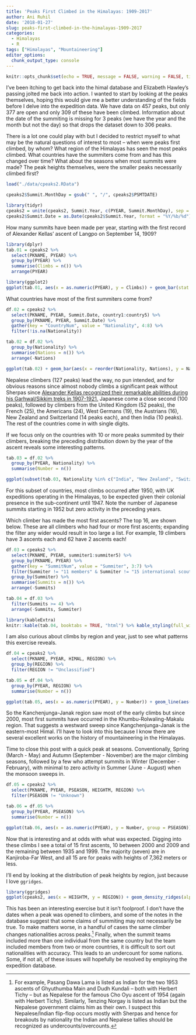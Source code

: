 ```yaml
---
title: 'Peaks First Climbed in the Himalayas: 1909-2017'
author: Ani Ruhil
date: '2018-01-27'
slug: peaks-first-climbed-in-the-himalayas-1909-2017
categories:
  - Himalayas
  - R
tags: ["Himalayas", "Mountaineering"]
editor_options: 
  chunk_output_type: console
---
```


```r
knitr::opts_chunk$set(echo = TRUE, message = FALSE, warning = FALSE, tidy = TRUE, tidy.opts = list(width.cutoff = 60, keep.blank.line = FALSE))
```

I've been itching to get back into the himal database and Elizabeth Hawley's passing jolted me back into action. I wanted to start by looking at the peaks themselves, hoping this would give me a better understanding of the fields before I delve into the expedition data. We have data on 457 peaks, but only 377 are open and only 309 of these have been climbed. Information about the date of the summiting is missing for 3 peaks (we have the year and the month but not the day) so that drops the dataset down to 306 peaks. 

There is a lot one could play with but I decided to restrict myself to what may be the natural questions of interest to most -- when were peaks first climbed, by whom? What region of the Himalayas has seen the most peaks climbed. What countries have the summiters come from and has this changed over time? What about the seasons when most summits were made? The peak heights themselves, were the smaller peaks necessarily climbed first? 

```r
load("./data/cpeaks2.RData")

cpeaks2$Summit.MonthDay = gsub(" ", "/", cpeaks2$PSMTDATE)

library(tidyr)
cpeaks2 = unite(cpeaks2, Summit.Year, c(PYEAR, Summit.MonthDay), sep = "/", remove = FALSE)
cpeaks2$Summit.Date = as.Date(cpeaks2$Summit.Year, format = "%Y/%b/%d")
```

How many summits have been made per year, starting with the first record of Alexander Kellas' ascent of Langpo on September 14, 1909? 


```r
library(dplyr)
tab.01 = cpeaks2 %>% 
  select(PKNAME, PYEAR) %>% 
  group_by(PYEAR) %>% 
  summarise(Climbs = n()) %>% 
  arrange(PYEAR)

library(ggplot2)
ggplot(tab.01, aes(x = as.numeric(PYEAR), y = Climbs)) + geom_bar(stat  = "identity") + labs(x = "Year", y = "Count", title = "Number of Peaks First Summited", subtitle = "(by Year)", caption = "Source: The Himalayan Database (2017)") + scale_x_continuous(breaks = seq(1905, 2020, by = 5)) + theme_minimal() + coord_flip() + geom_rect(aes(xmin = 1914, xmax = 1918, ymin = -Inf, ymax = Inf), alpha = 0.01, fill = "beige") + geom_rect(aes(xmin = 1939, xmax = 1945, ymin = -Inf, ymax = Inf), alpha = 0.01, fill = "beige") + geom_text(aes(x = 1916, y = 10, label = "World War I"), color = "black") + geom_text(aes(x = 1942, y = 10, label = "World War II"), color = "black") 
```


What countries have most of the first summiters come from? 

```r
df.02 = cpeaks2 %>% 
  select(PKNAME, PYEAR, Summit.Date, country1:country5) %>% 
  group_by(PKNAME, PYEAR, Summit.Date) %>% 
  gather(key = "CountryNum", value = "Nationality", 4:8) %>% 
  filter(!is.na(Nationality)) 

tab.02 = df.02 %>% 
  group_by(Nationality) %>%
  summarise(Nations = n()) %>% 
  arrange(-Nations)

ggplot(tab.02) + geom_bar(aes(x = reorder(Nationality, Nations), y = Nations), stat = "identity") + labs(x = "Nationality", y = "Count", title = "Number of Summiters", subtitle = "(by Country)", caption = "Source: The Himalayan Database (2017)") + coord_flip() + theme_minimal()
```

Nepalese climbers (127 peaks) lead the way, no pun intended, and for obvious reasons since almost  nobody climbs a significant peak without Sherpas since [Alexander Kellas recognized their remarkable abilities during his Garhwal/Sikkim treks in 1907-1921.](http://www.markhorrell.com/blog/2013/a-tribute-to-sherpas-the-tigers-of-the-snow/) Japanese come a close second (100 peaks), followed by climbers from the United Kingdom (52 peaks), the French (25), the Americans (24), West Germans (19), the Austrians (16), New Zealand and Switzerland (14 peaks each), and then India (10 peaks). The rest of the countries come in with single digits. 

If we focus only on the countries with 10 or more peaks summited by their climbers, breaking the preceding distribution down by the year of the ascent reveals some interesting patterns.    

```r
tab.03 = df.02 %>% 
  group_by(PYEAR, Nationality) %>% 
  summarise(Number = n())

ggplot(subset(tab.03, Nationality %in% c("India", "New Zealand", "Switzerland", "UK", "Nepal", "USA", "Austria", "W Germany", "France", "Japan")), aes(x = as.numeric(PYEAR), y = Number)) + geom_line(aes(group = Nationality, color = Nationality), stat = "identity") + facet_wrap(~ Nationality, ncol = 2, scales = "fixed") + theme_minimal() + scale_y_continuous(breaks = c(0:130)) + theme(legend.position = "none") + labs(x = "Year", y = "Number of peaks", title = "Number of peaks first summited", subtitle = "(by Year and Country)", caption = "Source: The Himalayan Database")
```

For this subset of countries, most climbs occurred after 1950, with UK expeditions operating in the Himalayas, to be expected given their colonial presence in the sub-continent until 1947. Note the number of Japanese summits starting in 1952 but zero activity in the preceding years.  

Which climber has made the most first ascents? The top 16, are shown below. These are all climbers who had four or more first ascents; expanding the filter any wider would result in too large a list. For example, 19 climbers have 3 ascents each and 62 have 2 ascents each! 

```r
df.03 = cpeaks2 %>% 
  select(PKNAME, PYEAR, summiter1:summiter5) %>% 
  group_by(PKNAME, PYEAR) %>% 
  gather(key = "SummitNum", value = "Summiter", 3:7) %>%
  filter(Summiter != "11 members" & Summiter != "15 international scout students and 6 Sherpas" & Summiter != "2 unknown members" & Summiter != "2 unknown Sherpas") %>% 
  group_by(Summiter) %>% 
  summarise(Summits = n()) %>% 
  arrange(-Summits)

tab.04 = df.03 %>% 
  filter(Summits >= 4) %>% 
  arrange(-Summits, Summiter) 

library(kableExtra)
knitr::kable(tab.04, booktabs = TRUE, "html") %>% kable_styling(full_width = FALSE)
```

I am also curious about climbs by region and year, just to see what patterns this exercise reveals. 

```r
df.04 = cpeaks2 %>% 
  select(PKNAME, PYEAR, HIMAL, REGION) %>% 
  group_by(REGION) %>% 
  filter(REGION != "Unclassified") 

tab.05 = df.04 %>% 
  group_by(PYEAR, REGION) %>%
  summarise(Number = n()) 

ggplot(tab.05, aes(x = as.numeric(PYEAR), y = Number)) + geom_line(aes(group = REGION), stat = "identity") + facet_wrap(~ REGION, ncol = 2, scales = "fixed") + theme_minimal() + scale_y_continuous(breaks = c(0:130)) + theme(legend.position = "none") + labs(x = "Year", y = "Number of peaks climbed in a given year", title = "Number of peaks first summited", subtitle = "(by Year and Region)", caption = "Source: The Himalayan Database")
```

So the Kanchenjunga-Janak region saw most of the early climbs but since 2000, most first summits have occurred in the Khumbu-Rolwaling-Makalu region. That suggests a westward sweep since Kangchenjunga-Janak is the eastern-most Himal. I'll have to look into this because I know there are several excellent works on the history of mountaineering in the Himalayas. 

Time to close this post with a quick peak at seasons. Conventionally, Spring (March - May) and Autumn (September - November) are the major climbing seasons, followed by a few who attempt summits in Winter (December - February), with minimal to zero activity in Summer (June - August) when the monsoon sweeps in. 

```r
df.05 = cpeaks2 %>% 
  select(PKNAME, PYEAR, PSEASON, HEIGHTM, REGION) %>% 
  filter(PSEASON != "Unknown") 

tab.06 = df.05 %>%
  group_by(PYEAR, PSEASON) %>% 
  summarise(Number = n())

ggplot(tab.06, aes(x = as.numeric(PYEAR), y = Number, group = PSEASON)) + geom_line(stat = "identity") + facet_wrap(~ PSEASON, ncol = 2, scales = "fixed") + theme_minimal() + scale_y_continuous(breaks = c(0:130)) + theme(legend.position = "none") + labs(x = "Year", y = "Number of peaks climbed", title = "Peaks first summited", subtitle = "(by Year and Season)", caption = "Source: The Himalayan Database")
```

Now that is interesting and at odds with what was expected. Digging into these climbs I see a total of 15 first ascents, 10 between 2000 and 2009 and the remaining between 1935 and 1999. The majority (seven) are in Kanjiroba-Far West, and all 15 are for peaks with heights of 7,362 meters or less. 

I'll end by looking at the distribution of peak heights by region, just because I love  `ggridges`. 

```r
library(ggridges)
ggplot(cpeaks2, aes(x = HEIGHTM, y = REGION)) + geom_density_ridges(alpha = 0.2, aes(fill = REGION)) + theme_minimal() + theme(legend.position = "none") + labs(x = "Peak Height (in meters)", y = "Region", title = "Peak Heights by Himalayan Region", subtitle = "(in meters)", caption = "Source: The Himalayan Database (2017)")
```

This has been an interesting exercise but it isn't foolproof. I don't have the dates when a peak was opened to climbers, and some of the notes in the database suggest that some claims of summiting may not necessarily be true. To make matters worse, in a handful of cases the same climber changes nationalities across peaks.^[For example, Pasang Dawa Lama is listed as Indian for the two 1953 ascents of Ghyuthumba Main and Dudh Kundali -- both with Herbert Tichy -- but as Nepalese for the famous Cho Oyu ascent of 1954 (again with Herbert Tichy). Similarly, Tenzing Norgay is listed as Indian but the Nepalese government claims him as their own. I suspect this Nepalese/Indian flip-flop occurs mostly with Sherpas and hence for breakouts by nationality the Indian and Nepalese tallies should be recognized as undercounts/overcounts.] Finally, when the summit teams included more than one individual from the same country but the team included members from two or more countries, it is difficult to sort out nationalities with accuracy. This leads to an undercount for some nations. Some, if not all, of these issues will hopefully be resolved by employing the expedition database. 




